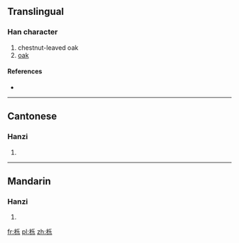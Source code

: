 {{also|櫟}}
==Translingual==

===Han character===
{{Han char|rn=75|rad=木|as=05|sn=9|four=|canj=木竹女木 (DHVD)}}

# chestnut-leaved oak
# [[oak]]

====References====
* {{Han ref|kx=0521.121|hdz=21186.090|uh=680E|ud=26638}}

----

==Cantonese==

===Hanzi===
{{yue-hanzi|jyut=|y=lik1|tra=櫟}}

# {{defn|lang=yue|sort=木05}}

----

==Mandarin==

===Hanzi===
{{cmn-hanzi|tra=櫟|pin=[[lì]] ([[li4]])|wg=li<sup>4</sup>}}

# {{defn|lang=cmn|sort=木05}}

[[fr:栎]]
[[pl:栎]]
[[zh:栎]]